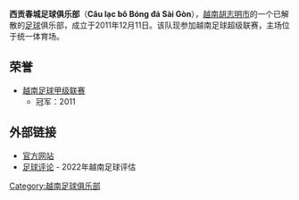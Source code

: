 {{Infobox football club 
|màu 1 = #FFFFFF 
|màu 2 = #000000 
|màu 3 = #ff0000 
|clubname = 西贡春城
|image    = 
|nickname = 
|founded  = 2011年12月11日
|dissolved = 2013年
|ground   = [[胡志明市|胡志明市]]<br />[[统一体育场|统一体育场]]
|capacity = 25,000
|chairman = {{Flagicon|VIE}} Vũ Anh Cường
|manager  = {{Flagicon|VIE}} Lư Đình Tuấn
|league   = [[越南足球超級聯賽|越南足球超級聯賽]] 
|season   = 2012 
|position = 2nd
|pattern_la1=|pattern_b1=|pattern_ra1=|
leftarm1=FF4500|body1=FF4500|rightarm1=FF4500|shorts1=000000|socks1=FF4500|
pattern_la2=|pattern_b2=|pattern_ra2=|
leftarm2=FF0000|body2=FF0000|rightarm2=FF0000|shorts2=000000|socks2=000000|
}}
'''西贡春城足球俱乐部'''（'''Câu lạc bô Bóng đá Sài Gòn'''），[[越南|越南]][[胡志明市|胡志明市]]的一个已解散的[[足球|足球]]俱乐部，成立于2011年12月11日。该队现参加越南足球超级联赛，主场位于统一体育场。

== 荣誉 ==
*[[越南足球甲级联赛|越南足球甲级联赛]]
**冠军：2011

== 外部链接 ==
*[http://www.saigonfc.com/ 官方网站] {{Wayback|url=http://www.saigonfc.com/ |date=20210127235954 }}
*[https://soikeoclub.net/nhan-dinh-bong-da/ 足球评论] - 2022年越南足球评估
[[Category:越南足球俱乐部|Category:越南足球俱乐部]]